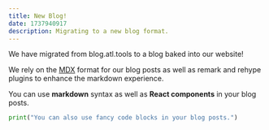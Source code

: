 ```yaml
---
title: New Blog!
date: 1737940917
description: Migrating to a new blog format.
---
```


We have migrated from blog.atl.tools to a blog baked into our website!

We rely on the [MDX](https://mdxjs.com/) format for our blog posts as well as remark and rehype plugins to enhance the markdown experience.

You can use **markdown** syntax as well as **React components** in your blog posts.

```py "fancy"
print("You can also use fancy code blocks in your blog posts.")
```